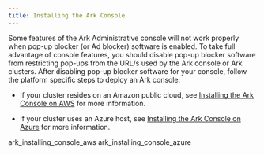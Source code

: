 ```yaml
---
title: Installing the Ark Console
---
```


Some features of the Ark Administrative console will not work properly
when pop-up blocker (or Ad blocker) software is enabled. To take full
advantage of console features, you should disable pop-up blocker
software from restricting pop-ups from the URL/s used by the Ark console
or Ark clusters. After disabling pop-up blocker software for your
console, follow the platform specific steps to deploy an Ark console:

* If your cluster resides on an Amazon public cloud, see [Installing
the Ark Console on AWS](ark_installing_console_aws) for more
information.

* If your cluster uses an Azure host, see [Installing the Ark Console
on Azure](ark_installing_console_azure) for more information.

<div class="toctree" data-maxdepth="3">

ark_installing_console_aws ark_installing_console_azure

</div>
